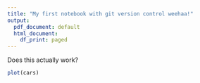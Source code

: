 ```yaml
---
title: "My first notebook with git version control weehaa!"
output:
  pdf_document: default
  html_document:
    df_print: paged
---
```


Does this actually work? 
```r
plot(cars)
```


